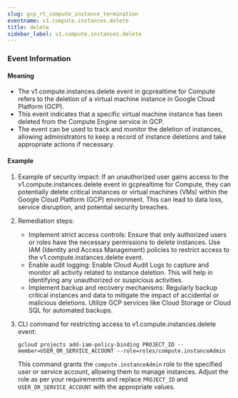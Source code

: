 ```yaml
--- 
slug: gcp_rt_compute_instance_termination
eventname: v1.compute.instances.delete
title: delete
sidebar_label: v1.compute.instances.delete
---
```


### Event Information

#### Meaning

- The v1.compute.instances.delete event in gcprealtime for Compute refers to the deletion of a virtual machine instance in Google Cloud Platform (GCP).
- This event indicates that a specific virtual machine instance has been deleted from the Compute Engine service in GCP.
- The event can be used to track and monitor the deletion of instances, allowing administrators to keep a record of instance deletions and take appropriate actions if necessary.

#### Example

1. Example of security impact: If an unauthorized user gains access to the v1.compute.instances.delete event in gcprealtime for Compute, they can potentially delete critical instances or virtual machines (VMs) within the Google Cloud Platform (GCP) environment. This can lead to data loss, service disruption, and potential security breaches.

2. Remediation steps:
   - Implement strict access controls: Ensure that only authorized users or roles have the necessary permissions to delete instances. Use IAM (Identity and Access Management) policies to restrict access to the v1.compute.instances.delete event.
   - Enable audit logging: Enable Cloud Audit Logs to capture and monitor all activity related to instance deletion. This will help in identifying any unauthorized or suspicious activities.
   - Implement backup and recovery mechanisms: Regularly backup critical instances and data to mitigate the impact of accidental or malicious deletions. Utilize GCP services like Cloud Storage or Cloud SQL for automated backups.

3. CLI command for restricting access to v1.compute.instances.delete event:
   ```
   gcloud projects add-iam-policy-binding PROJECT_ID --member=USER_OR_SERVICE_ACCOUNT --role=roles/compute.instanceAdmin
   ```
   This command grants the `compute.instanceAdmin` role to the specified user or service account, allowing them to manage instances. Adjust the role as per your requirements and replace `PROJECT_ID` and `USER_OR_SERVICE_ACCOUNT` with the appropriate values.